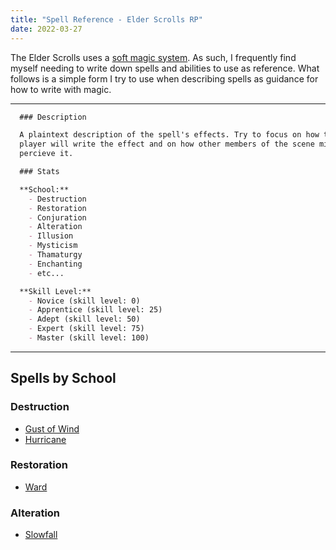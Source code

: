 ```yaml
---
title: "Spell Reference - Elder Scrolls RP"
date: 2022-03-27
---
```


The Elder Scrolls uses a [soft magic system](/seeds/soft-magic). As such, I
frequently find myself needing to write down spells and abilities to use as
reference. What follows is a simple form I try to use when describing spells
as guidance for how to write with magic.

----
```markdown
  ### Description

  A plaintext description of the spell's effects. Try to focus on how the
  player will write the effect and on how other members of the scene might
  percieve it.

  ### Stats

  **School:**
    - Destruction
    - Restoration
    - Conjuration
    - Alteration
    - Illusion
    - Mysticism
    - Thamaturgy
    - Enchanting
    - etc...

  **Skill Level:**
    - Novice (skill level: 0)
    - Apprentice (skill level: 25)
    - Adept (skill level: 50)
    - Expert (skill level: 75)
    - Master (skill level: 100)
```
----

## Spells by School

### Destruction

- [Gust of Wind](/seeds/spells/gust-of-wind)
- [Hurricane](/seeds/spells/hurricane)

### Restoration

- [Ward](/seeds/spells/ward)

### Alteration

- [Slowfall](/seeds/spells/slowfall)
